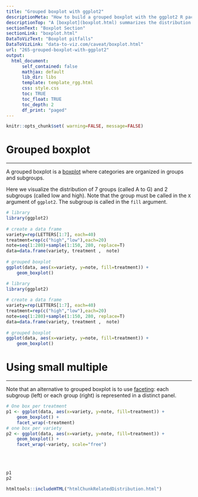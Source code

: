 ```yaml
---
title: "Grouped boxplot with ggplot2"
descriptionMeta: "How to build a grouped boxplot with the ggplot2 R package: code and explanation"
descriptionTop: "A [boxplot](boxplot.html) summarizes the distribution of a continuous variable for several categories. If categories are organized in groups and subgroups, it is possible to build a grouped boxplot. Here is an example with R and ggplot2."
sectionText: "Boxplot Section"
sectionLink: "boxplot.html"
DataToVizText: "Boxplot pitfalls"
DataToVizLink: "data-to-viz.com/caveat/boxplot.html"
url: "265-grouped-boxplot-with-ggplot2"
output:
  html_document:
      self_contained: false    
      mathjax: default
      lib_dir: libs
      template: template_rgg.html
      css: style.css
      toc: TRUE
      toc_float: TRUE
      toc_depth: 2
      df_print: "paged"
---
```



```r
knitr::opts_chunk$set( warning=FALSE, message=FALSE)
```

<div class="container" >


# Grouped boxplot
***



<div class = "row">

<div class = "col-md-6  col-sm-12 align-self-center">

A grouped boxplot is a [boxplot](boxplot.html) where categories are organized in groups and subgroups. 

Here we visualize the distribution of 7 groups (called A to G) and 2 subgroups (called low and high). Note that the group must be called in the `X` argument of `ggplot2`. The subgroup is called in the `fill` argument.

</div>


<div class = "col-md-6  col-sm-12">

```r
# library
library(ggplot2)
 
# create a data frame
variety=rep(LETTERS[1:7], each=40)
treatment=rep(c("high","low"),each=20)
note=seq(1:280)+sample(1:150, 280, replace=T)
data=data.frame(variety, treatment ,  note)
 
# grouped boxplot
ggplot(data, aes(x=variety, y=note, fill=treatment)) + 
    geom_boxplot()

```
</div>
</div>


```r
# library
library(ggplot2)
 
# create a data frame
variety=rep(LETTERS[1:7], each=40)
treatment=rep(c("high","low"),each=20)
note=seq(1:280)+sample(1:150, 280, replace=T)
data=data.frame(variety, treatment ,  note)
 
# grouped boxplot
ggplot(data, aes(x=variety, y=note, fill=treatment)) + 
    geom_boxplot()
```



# Using small multiple
***



<div class = "row">

<div class = "col-md-6  col-sm-12 align-self-center">
Note that an alternative to grouped boxplot is to use [faceting](223-faceting-with-ggplot2.html): each subgroup (left) or each group (right) is represented in a distinct panel.
</div>


<div class = "col-md-6  col-sm-12">

```r
# One box per treatment
p1 <- ggplot(data, aes(x=variety, y=note, fill=treatment)) + 
    geom_boxplot() +
    facet_wrap(~treatment)
# one box per variety
p2 <- ggplot(data, aes(x=variety, y=note, fill=treatment)) + 
    geom_boxplot() +
    facet_wrap(~variety, scale="free")

```
</div>
</div>
<br><br>

```r
p1
p2
```













<!-- Close container -->
</div>




```r
htmltools::includeHTML("htmlChunkRelatedDistribution.html")
```
